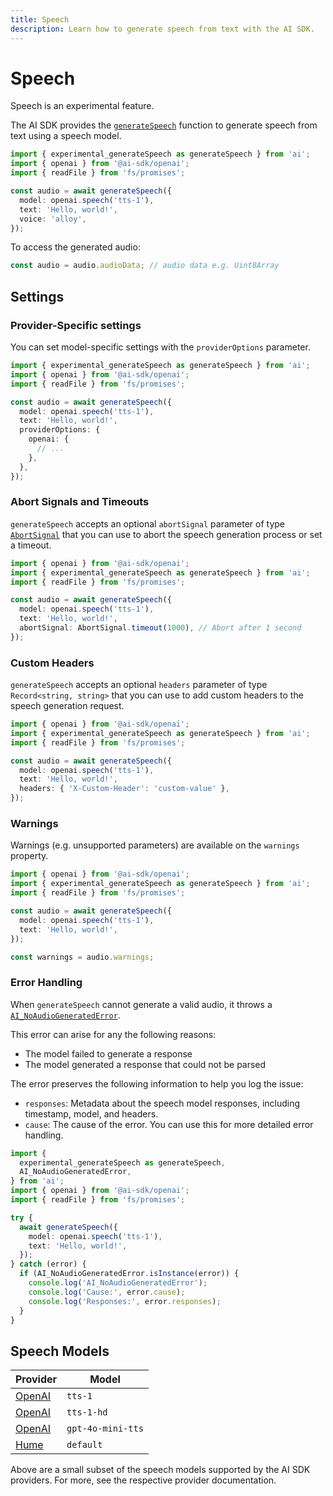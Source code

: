 ```yaml
---
title: Speech
description: Learn how to generate speech from text with the AI SDK.
---
```


# Speech

<Note type="warning">Speech is an experimental feature.</Note>

The AI SDK provides the [`generateSpeech`](/docs/reference/ai-sdk-core/generate-speech)
function to generate speech from text using a speech model.

```ts
import { experimental_generateSpeech as generateSpeech } from 'ai';
import { openai } from '@ai-sdk/openai';
import { readFile } from 'fs/promises';

const audio = await generateSpeech({
  model: openai.speech('tts-1'),
  text: 'Hello, world!',
  voice: 'alloy',
});
```

To access the generated audio:

```ts
const audio = audio.audioData; // audio data e.g. Uint8Array
```

## Settings

### Provider-Specific settings

You can set model-specific settings with the `providerOptions` parameter.

```ts highlight="8-12"
import { experimental_generateSpeech as generateSpeech } from 'ai';
import { openai } from '@ai-sdk/openai';
import { readFile } from 'fs/promises';

const audio = await generateSpeech({
  model: openai.speech('tts-1'),
  text: 'Hello, world!',
  providerOptions: {
    openai: {
      // ...
    },
  },
});
```

### Abort Signals and Timeouts

`generateSpeech` accepts an optional `abortSignal` parameter of
type [`AbortSignal`](https://developer.mozilla.org/en-US/docs/Web/API/AbortSignal)
that you can use to abort the speech generation process or set a timeout.

```ts highlight="8"
import { openai } from '@ai-sdk/openai';
import { experimental_generateSpeech as generateSpeech } from 'ai';
import { readFile } from 'fs/promises';

const audio = await generateSpeech({
  model: openai.speech('tts-1'),
  text: 'Hello, world!',
  abortSignal: AbortSignal.timeout(1000), // Abort after 1 second
});
```

### Custom Headers

`generateSpeech` accepts an optional `headers` parameter of type `Record<string, string>`
that you can use to add custom headers to the speech generation request.

```ts highlight="8"
import { openai } from '@ai-sdk/openai';
import { experimental_generateSpeech as generateSpeech } from 'ai';
import { readFile } from 'fs/promises';

const audio = await generateSpeech({
  model: openai.speech('tts-1'),
  text: 'Hello, world!',
  headers: { 'X-Custom-Header': 'custom-value' },
});
```

### Warnings

Warnings (e.g. unsupported parameters) are available on the `warnings` property.

```ts
import { openai } from '@ai-sdk/openai';
import { experimental_generateSpeech as generateSpeech } from 'ai';
import { readFile } from 'fs/promises';

const audio = await generateSpeech({
  model: openai.speech('tts-1'),
  text: 'Hello, world!',
});

const warnings = audio.warnings;
```

### Error Handling

When `generateSpeech` cannot generate a valid audio, it throws a [`AI_NoAudioGeneratedError`](/docs/reference/ai-sdk-errors/ai-no-audio-generated-error).

This error can arise for any the following reasons:

- The model failed to generate a response
- The model generated a response that could not be parsed

The error preserves the following information to help you log the issue:

- `responses`: Metadata about the speech model responses, including timestamp, model, and headers.
- `cause`: The cause of the error. You can use this for more detailed error handling.

```ts
import {
  experimental_generateSpeech as generateSpeech,
  AI_NoAudioGeneratedError,
} from 'ai';
import { openai } from '@ai-sdk/openai';
import { readFile } from 'fs/promises';

try {
  await generateSpeech({
    model: openai.speech('tts-1'),
    text: 'Hello, world!',
  });
} catch (error) {
  if (AI_NoAudioGeneratedError.isInstance(error)) {
    console.log('AI_NoAudioGeneratedError');
    console.log('Cause:', error.cause);
    console.log('Responses:', error.responses);
  }
}
```

## Speech Models

| Provider                                                   | Model             |
| ---------------------------------------------------------- | ----------------- |
| [OpenAI](/providers/ai-sdk-providers/openai#speech-models) | `tts-1`           |
| [OpenAI](/providers/ai-sdk-providers/openai#speech-models) | `tts-1-hd`        |
| [OpenAI](/providers/ai-sdk-providers/openai#speech-models) | `gpt-4o-mini-tts` |
| [Hume](/providers/ai-sdk-providers/hume#speech-models)     | `default`         |

Above are a small subset of the speech models supported by the AI SDK providers. For more, see the respective provider documentation.
